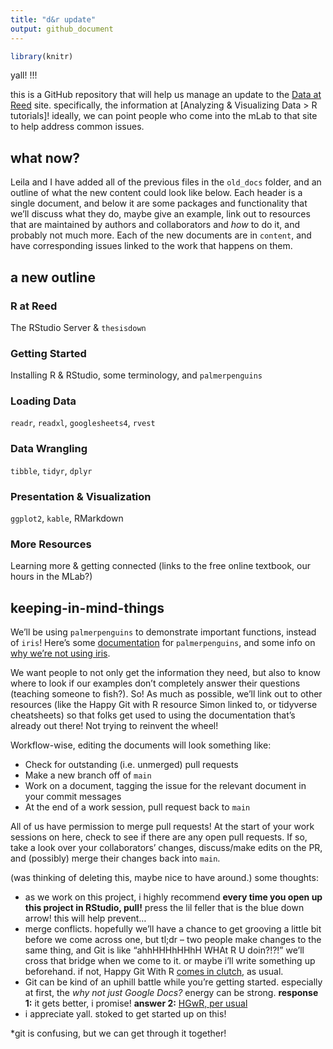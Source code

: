 ```yaml
---
title: "d&r update"
output: github_document
---
```


```r
library(knitr)
```

yall! !!!

this is a GitHub repository that will help us manage an update to the [Data at Reed](data-at-reed) site. specifically, the information at [Analyzing & Visualizing Data > R tutorials]! ideally, we can point people who come into the mLab to that site to help address common issues.

## what now?

Leila and I have added all of the previous files in the `old_docs` folder, and an outline of what the new content could look like below. Each header is a single document, and below it are some packages and functionality that we'll discuss what they do, maybe give an example, link out to resources that are maintained by authors and collaborators and _how_ to do it, and probably not much more. Each of the new documents are in `content`, and have corresponding issues linked to the work that happens on them.

## a new outline

### R at Reed
The RStudio Server & `thesisdown`

### Getting Started
Installing R & RStudio, some terminology, and `palmerpenguins`

### Loading Data
`readr`, `readxl`, `googlesheets4`, `rvest`

### Data Wrangling
`tibble`, `tidyr`, `dplyr`

### Presentation & Visualization
`ggplot2`, `kable`, RMarkdown

### More Resources
Learning more & getting connected (links to the free online textbook, our hours in the MLab?)

## keeping-in-mind-things

We'll be using `palmerpenguins` to demonstrate important functions, instead of `iris`! Here's some [documentation](https://allisonhorst.github.io/palmerpenguins/articles/intro.html) for `palmerpenguins`, and some info on [why we're not using iris](https://www.meganstodel.com/posts/no-to-iris/).

We want people to not only get the information they need, but also to know where to look if our examples don't completely answer their questions (teaching someone  to fish?). So! As much as possible, we'll link out to other resources (like the Happy Git with R resource Simon linked to, or tidyverse cheatsheets) so that folks get used to using the documentation that's already out there! Not trying to reinvent the wheel!

Workflow-wise, editing the documents will look something like:

* Check for outstanding (i.e. unmerged) pull requests
* Make a new branch off of `main`
* Work on a document, tagging the issue for the relevant document in your commit messages
* At the end of a work session, pull request back to `main`

All of us have permission to merge pull requests! At the start of your work sessions on here, check to see if there are any open pull requests. If so, take a look over your collaborators' changes, discuss/make edits on the PR, and (possibly) merge their changes back into `main`.

(was thinking of deleting this, maybe nice to have around.) some thoughts:  

* as we work on this project, i highly recommend **every time you open up this project in RStudio, pull!** press the lil feller that is the blue down arrow! this will help prevent...
* merge conflicts. hopefully we'll have a chance to get grooving a little bit before we come across one, but tl;dr -- two people make changes to the same thing, and Git is like "ahhHHHhHHhH WHAt R U doin?!?!" we'll cross that bridge when we come to it. or maybe i'll write something up beforehand. if not, Happy Git With R [comes in clutch](https://happygitwithr.com/push-rejected.html), as usual.
* Git can be kind of an uphill battle while you're getting started. especially at first, the _why not just Google Docs?_ energy can be strong. **response 1:** it gets better, i promise! **answer 2:** [HGwR, per usual](https://happygitwithr.com/big-picture.html)
* i appreciate yall. stoked to get started up on this!


*git is confusing, but we can get through it together! 
